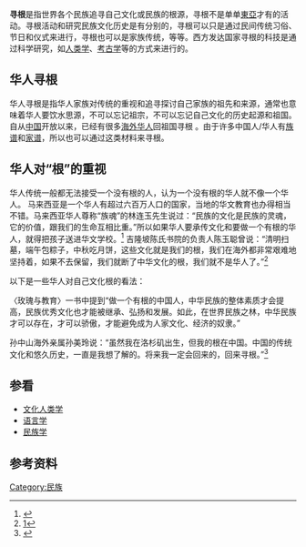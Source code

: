'''寻根'''是指世界各个民族追寻自己文化或民族的根源，寻根不是单单[[東亞|東亞]]才有的活动。寻根活动和研究民族文化历史是有分别的，寻根可以只是通过民间传统习俗、节日和仪式来进行，寻根也可以是家族传统，等等。西方发达国家寻根的科技是通过科学研究，如[[人类学|人类学]]、[[考古学|考古学]]等的方式来进行的。

==华人寻根==
华人寻根是指华人家族对传统的重视和追寻探讨自己家族的祖先和来源，通常也意味着华人要饮水思源，不可以忘记祖宗，不可以忘记自己文化的历史起源和祖国。自从[[中国|中国]]开放以来，已经有很多[[海外华人|海外华人]]回祖国寻根 。由于许多中国人/华人有[[族谱|族谱]]和[[家谱|家谱]]，所以也可以通过这类材料来寻根。

==华人对“根”的重视==
华人传统一般都无法接受一个没有根的人，认为一个没有根的华人就不像一个华人。 马来西亚是一个华人有超过六百万人口的国家，当地的华文教育也办得相当不错。马来西亚华人尊称“族魂”的林连玉先生说过：“民族的文化是民族的灵魂，它的价值，跟我们的生命互相比重。”所以如果华人要承传文化和要做一个有根的华人，就得把孩子送进华文学校。<ref>{{cite web |url=http://www.djz.edu.my/hjdaobao/hj.php?id=79&period=54 |title=存档副本 |accessdate=2008-04-19 |deadurl=yes |archiveurl=https://web.archive.org/web/20081029044023/http://www.djz.edu.my/hjdaobao/hj.php?id=79&period=54 |archivedate=2008-10-29 }}</ref>
吉隆坡陈氏书院的负责人陈玉聪曾说：“清明扫墓，端午包粽子，中秋吃月饼，这些文化就是我们的根，我们在海外都非常艰难地坚持着，如果不去保留，我们就断了中华文化的根，我们就不是华人了。”<ref>[http://www.chinaqw.com.cn/hqhr/hrdt/200804/01/111993.shtml]{{dead link|date=2017年12月 |bot=InternetArchiveBot |fix-attempted=yes }}</ref>

以下是一些华人对自己文化根的看法：

〈玫瑰与教育〉一书中提到“做一个有根的中国人，中华民族的整体素质才会提高，民族优秀文化也才能被继承、弘扬和发展。如此，在世界民族之林，中华民族才可以存在，才可以骄傲，才能避免成为人家文化、经济的奴隶。”

孙中山海外亲属孙美玲说：“虽然我在洛杉矶出生，但我的根在中国。中国的传统文化和悠久历史，一直是我想了解的。将来我一定会回来的，回来寻根。”<ref>{{Cite web |url=http://news.xinhuanet.com/overseas/2006-11/16/content_5340024.htm |title=存档副本 |access-date=2008-04-19 |archive-date=2014-01-14 |archive-url=https://web.archive.org/web/20140114211126/http://news.xinhuanet.com/overseas/2006-11/16/content_5340024.htm |dead-url=no }}</ref>

==参看==
* [[文化人类学|文化人类学]]
* [[语言学|语言学]]
* [[民族学|民族学]]

== 参考资料 ==
{{reflist}}

[[Category:民族|Category:民族]]